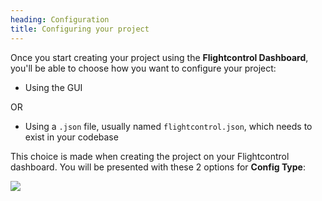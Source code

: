```yaml
---
heading: Configuration
title: Configuring your project
---
```


Once you start creating your project using the **Flightcontrol Dashboard**, you'll be able to choose how you want to configure your project:

- Using the GUI

OR

- Using a `.json` file, usually named `flightcontrol.json`, which needs to exist in your codebase

This choice is made when creating the project on your Flightcontrol dashboard. You will be presented with these 2 options for **Config Type**:

![](https://res.cloudinary.com/djp21wtxm/image/upload/v1665137948/i1552x656-Tz-a1kvS9WTs_t57dua.png)
